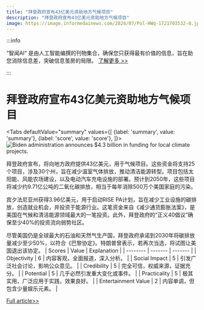 ```yaml
---
title: "拜登政府宣布43亿美元资助地方气候项目"
description: "拜登政府宣布43亿美元资助地方气候项目"
image: https://image.informedainews.com/2024/07/Pol-HWq-1721703532-0.jpg
---
```



:::info

“智闻AI“ 是由人工智能编撰的刊物集合，确保您只获得最有价值的信息，旨在助您消除信息差，突破信息茧房的局限。  [了解更多 >>](/)

:::

# 拜登政府宣布43亿美元资助地方气候项目


<Tabs
	defaultValue="summary"
	values={[
	{label: 'summary', value: 'summary'},
	{label: 'score', value: 'score'},
]}>
<TabItem value="summary">
<img
  src="https://image.informedainews.com/2024/07/Pol-HWq-1721703532-0.jpg"
  alt="Biden administration announces $4.3 billion in funding for local climate projects."
/>



拜登政府宣布，将向地方政府提供43亿美元，用于气候项目。这些资金将支持25个项目，涉及30个州，旨在减少温室气体排放，推动清洁能源转型。项目包括太阳能、风能农场建设，以及电动汽车充电设施的部署。预计到2050年，这些项目将减少约9.71亿公吨的二氧化碳排放，相当于每年消除500万个美国家庭的污染。

宾夕法尼亚州获得3.96亿美元，用于启动RISE PA计划，旨在减少工业设施的碳排放，创造就业机会，并投资于能源行业。这笔资金来自《减少通货膨胀法案》，是美国在气候和清洁能源领域最大的一笔投资。此外，拜登政府的“正义40倡议”确保至少40%的投资流向弱势社区。

尽管美国仍是全球最大的石油和天然气生产国，拜登政府承诺到2030年将碳排放量减少至少50%，以符合《巴黎协定》。特朗普曾表示，若再次当选，将试图让美国退出该协定。
</TabItem>
<TabItem value="score">
	| Scores     | Value   | Explanation |
	| -------- | ------- | ------- |
	| Objectivity  | 6    | 内容客观，全面报道，深入分析。    |
	| Social Impact | 5     | 引发广泛社会讨论，影响公众意见。    |
	| Credibility    | 5    | 完全可信，权威来源，证据充分。    |
	| Potential    | 5    | 几乎必然引发重大变化或事件。    |
	| Practicality    | 5    | 极其实用，广泛应用于实践，效果良好。    |
	| Entertainment Value    | 2    | 内容单调，但包含少量娱乐元素。    |
</TabItem>
</Tabs>

[Full article>>](https://www.cnbeta.com.tw/articles/tech/1439316.htm)
